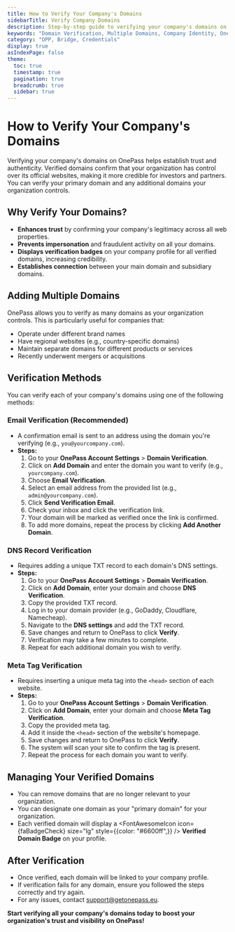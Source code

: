 ```yaml
---
title: How to Verify Your Company's Domains
sidebarTitle: Verify Company Domains
description: Step-by-step guide to verifying your company's domains on OnePass to enhance credibility and security.
keywords: "Domain Verification, Multiple Domains, Company Identity, OnePass, Trust, Security"
category: "OPP, Bridge, Credentials"
display: true
asIndexPage: false
theme:
  toc: true
  timestamp: true
  pagination: true
  breadcrumb: true
  sidebar: true
---
```


# How to Verify Your Company's Domains

Verifying your company's domains on OnePass helps establish trust and authenticity. Verified domains confirm that your organization has control over its official websites, making it more credible for investors and partners. You can verify your primary domain and any additional domains your organization controls.

## Why Verify Your Domains?

- **Enhances trust** by confirming your company's legitimacy across all web properties.
- **Prevents impersonation** and fraudulent activity on all your domains.
- **Displays verification badges** on your company profile for all verified domains, increasing credibility.
- **Establishes connection** between your main domain and subsidiary domains.

## Adding Multiple Domains

OnePass allows you to verify as many domains as your organization controls. This is particularly useful for companies that:

- Operate under different brand names
- Have regional websites (e.g., country-specific domains)
- Maintain separate domains for different products or services
- Recently underwent mergers or acquisitions

## Verification Methods

You can verify each of your company's domains using one of the following methods:

### Email Verification (Recommended)

- A confirmation email is sent to an address using the domain you're verifying (e.g., `you@yourcompany.com`).
- **Steps:**
  1. Go to your **OnePass Account Settings** > **Domain Verification**.
  2. Click on **Add Domain** and enter the domain you want to verify (e.g., `yourcompany.com`).
  3. Choose **Email Verification**.
  4. Select an email address from the provided list (e.g., `admin@yourcompany.com`).
  5. Click **Send Verification Email**.
  6. Check your inbox and click the verification link.
  7. Your domain will be marked as verified once the link is confirmed.
  8. To add more domains, repeat the process by clicking **Add Another Domain**.

### DNS Record Verification

- Requires adding a unique TXT record to each domain's DNS settings.
- **Steps:**
  1. Go to your **OnePass Account Settings** > **Domain Verification**.
  2. Click on **Add Domain**, enter your domain and choose **DNS Verification**.
  3. Copy the provided TXT record.
  4. Log in to your domain provider (e.g., GoDaddy, Cloudflare, Namecheap).
  5. Navigate to the **DNS settings** and add the TXT record.
  6. Save changes and return to OnePass to click **Verify**.
  7. Verification may take a few minutes to complete.
  8. Repeat for each additional domain you wish to verify.

### Meta Tag Verification

- Requires inserting a unique meta tag into the `<head>` section of each website.
- **Steps:**
  1. Go to your **OnePass Account Settings** > **Domain Verification**.
  2. Click on **Add Domain**, enter your domain and choose **Meta Tag Verification**.
  3. Copy the provided meta tag.
  4. Add it inside the `<head>` section of the website's homepage.
  5. Save changes and return to OnePass to click **Verify**.
  6. The system will scan your site to confirm the tag is present.
  7. Repeat the process for each domain you want to verify.

## Managing Your Verified Domains

- You can remove domains that are no longer relevant to your organization.
- You can designate one domain as your "primary domain" for your organization.
- Each verified domain will display a <FontAwesomeIcon icon={faBadgeCheck} size="lg" style={{color: "#6600ff",}} /> **Verified Domain Badge** on your profile.

## After Verification

- Once verified, each domain will be linked to your company profile.
- If verification fails for any domain, ensure you followed the steps correctly and try again.
- For any issues, contact [support@getonepass.eu](mailto:support@getonepass.eu).

**Start verifying all your company's domains today to boost your organization's trust and visibility on OnePass!**
